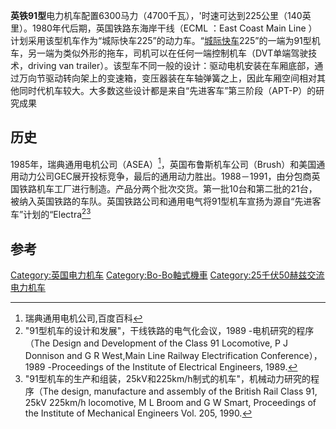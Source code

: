 {{Infobox Locomotive
|name = 英铁91型机车{{flagicon|UK}} 
|powertype = 电力
|image = 91111_at_Kings_Cross_1.jpg
|caption = 91111号车在伦敦国王街车站
|builder = 英国铁路机车公司克鲁工厂
|builddate = 1988–1991
|totalproduction = 31
|gauge = {{RailGauge|sg|allk=on|al=on}}
|tractionmotors =通用动力G426 <br />(1.175 MW峰值/1.135 MW 持续)
|electricsystem = [[25_kV_AC|25 kV AC]]
|collectionmethod = [[接触网供电|接触网供电]]
|whytetype = [[Bo-Bo|Bo-Bo]]
|uicclass = Bo'-Bo'
|trainbrakes =空气制动
|locobrakes =主自动，变阻器(140–30 马力);辅助为摩擦力
|locobrakeforce =未知
|length  =63ft8in (19.41 m)
|width   =未知
|height  =未知
|locoweight  = {{convert|81.5|t|lk=on}}
|topspeed =''设计值:'' {{convert|140|mi:h|km:h|0|abbr=on}}<br />''运营:'' {{convert|125|mi:h|km:h|0|abbr=on}}<br />''限速值:'' {{convert|110|mi:h|km:h|0|abbr=on}} 
|poweroutput =6,300hp（马力）(4,700 kW)
|axleloadclass = [[Route_availability|Route availability]] 7
|tractiveeffort =
|railroad = 东海岸铁路公司<br>东海岸铁路
|roadnumber = 91001–91031<br />later<br /> 91101–91122, 91124–91132
}}

'''英铁91型'''电力机车配置6300马力（4700千瓦），'时速可达到225公里（140英里）。1980年代后期，英国铁路东海岸干线（ECML ：East Coast Main Line ）计划采用该型机车作为“城际快车225”的动力车。“[[城際列車|城际快车]]225”的一端为91型机车，另一端为类似外形的拖车，司机可以在任何一端控制机车（DVT单端驾驶技术，driving van trailer）。该型车不同一般的设计：驱动电机安装在车厢底部，通过万向节驱动转向架上的变速箱，变压器装在车轴弹簧之上，因此车厢空间相对其他同时代机车较大。大多数这些设计都是来自“先进客车”第三阶段（APT-P）的研究成果

==历史==
1985年，瑞典通用电机公司（ASEA）<ref>瑞典通用电机公司,百度百科</ref>，英国布鲁斯机车公司（Brush）和美国通用动力公司GEC展开投标竞争，最后的通用动力胜出。1988－1991，由分包商英国铁路机车工厂进行制造。产品分两个批次交货。第一批10台和第二批的21台，被纳入英国铁路的车队。英国铁路公司和通用电气将91型机车宣扬为源自“先进客车”计划的“Electra<ref>"91型机车的设计和发展"，干线铁路的电气化会议，1989 -电机研究的程序（The Design and Development of the Class 91 Locomotive, P J Donnison and G R West,Main Line Railway Electrification Conference），1989 -Proceedings of the Institute of Electrical Engineers, 1989.</ref><ref>"91型机车的生产和组装，25kV和225km/h制式的机车"，机械动力研究的程序（The design, manufacture and assembly of the British Rail Class 91, 25kV 225km/h locomotive, M L Broom and G W Smart, Proceedings of the Institute of Mechanical Engineers Vol. 205, 1990. </ref>
== 参考 ==
<references/>

[[Category:英国电力机车|Category:英国电力机车]]
[[Category:Bo-Bo軸式機車|Category:Bo-Bo軸式機車]]
[[Category:25千伏50赫兹交流电力机车|Category:25千伏50赫兹交流电力机车]]
